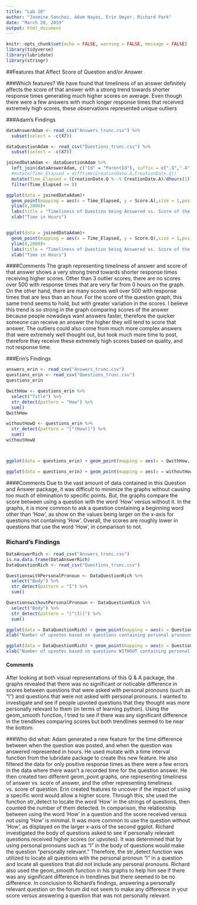 ```yaml
---
title: "Lab 10"
author: "Jasmine Sanchez, Adam Hayes, Erin Omyer, Richard Park"
date: "March 20, 2019"
output: html_document
---
```


```r
knitr::opts_chunk$set(echo = FALSE, warning = FALSE, message = FALSE)
library(tidyverse)
library(lubridate)
library(stringr)
```

##Features that Affect Score of Question and/or Answer

###Which features?
We have found that timeliness of an answer definitely affects the score of that answer with a strong trend towards shorter response times generating much higher scores on average.  Even though there were a few answers with much longer response times that received extremely high scores, these observations represented unique outliers


###Adam's Findings

```r

dataAnswerAdam <- read_csv("Answers_trunc.csv") %>%
  subset(select = -c(X7))

dataQuestionAdam <- read_csv("Questions_trunc.csv") %>%
  subset(select = -c(X7))

joinedDataAdam <- dataQuestionAdam %>%
  left_join(dataAnswerAdam, c("Id" = "ParentId"), suffix = c(".Q",".A"))%>%
  #mutate(Time_Elapsed = difftime(CreationDate.A,CreationDate.Q))
  mutate(Time_Elapsed = (CreationDate.Q %--% CreationDate.A)/dhours(1))%>%
  filter(Time_Elapsed >= 0)

ggplot(data = joinedDataAdam)+
  geom_point(mapping = aes(x = Time_Elapsed, y = Score.A),size = 1,position = "jitter")+
  ylim(0,2000)+
  labs(title = "Timeliness of Question being Answered vs. Score of the Answer")+
  xlab("Time in Hours")


ggplot(data = joinedDataAdam)+
  geom_point(mapping = aes(x = Time_Elapsed, y = Score.Q),size = 1,position = "jitter")+
  ylim(0,2000)+
  labs(title = "Timeliness of Question being Answered vs. Score of the Question")+
  xlab("Time in Hours")
```

####Comments
The graph representing timeliness of answer and score of that answer shows a very strong trend towards shorter response times receiving higher scores.  Other than 3 outlier scores, there are no scores over 500 with response times that are very far from 0 hours on the graph.  On the other hand, there are many scores well over 500 with response times that are less than an hour.  For the score of the question graph, this same trend seems to hold, but with greater variation in the scores.  I believe this trend is so strong in the graph comparing scores of the answer because people nowadays want answers faster, therefore the quicker someone can receive an answer the higher they will tend to score that answer.  The outliers could also come from much more complex answers that were extremely well thought out, but took much more time to post, therefore they receive these extremely high scores based on quality, and not response time.

###Erin's Findings

```r
answers_erin <- read_csv("Answers_trunc.csv")
questions_erin <- read_csv("Questions_trunc.csv") 
questions_erin

QwithHow <- questions_erin %>%
  select("Title") %>%
  str_detect(pattern = "How") %>%
  sum()
QwithHow

withoutHowQ <- questions_erin %>%
  str_detect(pattern = "[^(How)]") %>%
  sum()
withoutHowQ



ggplot(data = questions_erin) + geom_point(mapping = aes(x = QwithHow, y = Score), position = "jitter", color = "pink") + ylim(0,1000) + xlab("Number of Questions containg 'How'") + ggtitle("Comparison of Score vs. Question containg 'How'")

ggplot(data = questions_erin) + geom_point(mapping = aes(x = withoutHowQ, y = Score),position = "jitter", color = "green") + ylim(0,1000) + xlab("Number of Questions NOT containg 'How'") + ggtitle("Comparison of Score vs. Question NOT containg 'How'")
```

####Comments
Due to the vast amount of data contained in this Question and Answer package, it was difficult to minimize the graphs without causing too much of elimination to specific points. But, the graphs compare the score between using a question with the word 'How' versus without it. In the graphs, it is more common to ask a question containing a beginning word other than 'How', as show on the values being larger on the x-axis for questions not containing 'How'. Overall, the scores are roughly lower in questions that use the word 'How', in comparison to not.

### Richard's Findings 

```r
DataAnswerRich <- read_csv("Answers_trunc.csv")
is.na.data.frame(DataAnswerRich)
DataQuestionRich <- read_csv("Questions_trunc.csv")

QuestionswithPersonalPronoun <- DataQuestionRich %>%
  select("Body") %>%
  str_detect(pattern = "I") %>%
  sum()

QuestionswithoutPersonalPronoun <- DataQuestionRich %>%
  select("Body") %>%
  str_detect(pattern = "[^(I)]") %>%
  sum()

ggplot(data = DataQuestionRich) + geom_point(mapping = aes(x = QuestionswithPersonalPronoun, y = Score), position = "jitter", color = "blue", size = 0.5) + stat_smooth(mapping = aes(x = QuestionswithPersonalPronoun, y = Score)) +
xlab("Number of upvotes based on questions containing personal pronouns") + ggtitle("Are personally relevant questions asked with personal pronouns such as 'I' upvoted more?")

ggplot(data = DataQuestionRich) + geom_point(mapping = aes(x = QuestionswithoutPersonalPronoun, y = Score), position = "jitter", color = "red", size = 0.5) + stat_smooth(mapping = aes(x = QuestionswithoutPersonalPronoun, y = Score)) +
xlab("Number of upvotes based on questions WITHOUT containing personal pronouns") + ggtitle("Are non-personal questions asked without personal pronouns such as 'I' upvoted more?")

```

#### Comments
After looking at both visual representations of this Q & A package, the graphs revealed that there was no significant or noticable difference in scores between questions that were asked with personal pronouns (such as "I") and questions that were not asked with personal pronouns. I wanted to investigate and see if people upvoted questions that they thought was more personally relevant to them (in terms of learning python). Using the geom_smooth function, I tried to see if there was any significant difference in the trendlines comparing scores but both trendlines seemed to be near the bottom. 

###Who did what:
Adam generated a new feature for the time difference between when the question was posted, and when the question was answered represented in hours.  He used mutate with a time interval function from the lubridate package to create this new feature.  He also filtered the data for only positive response times as there were a few errors in the data where there wasn't a recorded time for the question answer.  He then created two different geom_point graphs, one representing timeliness of answer vs. score of answer, and the other representing timeliness vs. score of question. Erin created features to uncover if the impact of using a specific word would allow a higher score. Through this, she used the function str_detect to locate the word 'How' in the strings of questions, then counted the number of them detected. In comparison, the relationship between using the word 'How' in a question and the score received versus not using 'How' is minimal. It was more common to use the question without 'How', as displayed on the larger x-axis of the second ggplot. Richard investigated the body of questions asked to see if personally relevant questions received higher scores (or upvotes). It was determined that by using personal pronouns such as "I" in the body of questions would make the question "personally relevant." Therefore, the str_detect function was utilized to locate all questions with the personal pronoun "I" in a question and locate all questions that did not include any personal pronouns. Richard also used the geom_smooth function in his graphs to help him see if there was any significant difference in trendlines but there seemed to be no difference. In conclusion to Richard's findings, answering a personally relevant question on the forum did not seem to make any difference in your score versus answering a question that was not personally relevant. 
